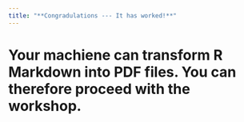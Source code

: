 ---
title: "**Congradulations --- It has worked!**"
---

# Your machiene can transform R Markdown into PDF files. You can therefore proceed with the workshop.